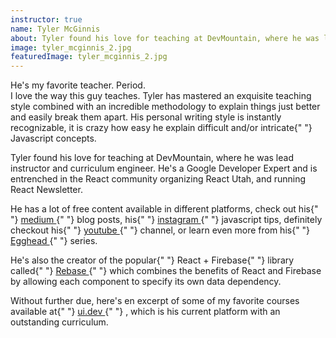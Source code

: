 ```yaml
---
instructor: true
name: Tyler McGinnis
about: Tyler found his love for teaching at DevMountain, where he was lead instructor and curriculum engineer. He's a Google Developer Expert and is entrenched in the React community organizing React Utah, and running React Newsletter.
image: tyler_mcginnis_2.jpg
featuredImage: tyler_mcginnis_2.jpg
---
```


<div className="prose text-gray-500 mx-auto lg:max-w-lg lg:row-start-1 lg:col-start-1">
  <p>
    He's my favorite teacher. Period. <br /> I love the way this guy teaches.
    Tyler has mastered an exquisite teaching style combined with an incredible
    methodology to explain things just better and easily break them apart. His
    personal writing style is instantly recognizable, it is crazy how easy he
    explain difficult and/or intricate{" "}
    <span className="text-yellow-300 font-semibold">Javascript</span> concepts.
  </p>
  <p>
    Tyler found his love for teaching at DevMountain, where he was lead
    instructor and curriculum engineer. He's a Google Developer Expert and is
    entrenched in the React community organizing React Utah, and running React
    Newsletter.
  </p>
  <p>
    He has a lot of free content available in different platforms, check out his{" "}
    <a
      style={{ color: "#16bdca", textDecoration: "underline" }}
      className="font-medium leading-7"
      href="https://medium.com/@tylermcginnis"
      target="_blank"
      rel="noreferrer"
    >
      medium
    </a>{" "}
    blog posts, his{" "}
    <a
      style={{ color: "#16bdca", textDecoration: "underline" }}
      className="font-medium leading-7"
      target="_blank"
      rel="noreferrer"
      href="https://www.instagram.com/uidotdev_/"
    >
      instagram
    </a>{" "}
    javascript tips, definitely checkout his{" "}
    <a
      style={{ color: "#16bdca", textDecoration: "underline" }}
      className="font-medium leading-7"
      target="_blank"
      rel="noreferrer"
      href="https://www.youtube.com/channel/UCbAn7pVK2VIyo-UysfWGdZQ"
    >
      youtube
    </a>{" "}
    channel, or learn even more from his{" "}
    <a
      style={{ color: "#16bdca", textDecoration: "underline" }}
      className="font-medium leading-7"
      target="_blank"
      rel="noreferrer"
      href="https://egghead.io/instructors/tyler-mcginnis"
    >
      Egghead
    </a>{" "}
    series.
  </p>
  <p>
    He's also the creator of the popular{" "}
    <span className="underline text-orange-400 mono">React + Firebase</span>{" "}
    library called{" "}
    <a
      style={{ color: "#16bdca", textDecoration: "underline" }}
      className="font-medium leading-7"
      target="_blank"
      rel="noreferrer"
      href="https://github.com/tylermcginnis/re-base"
    >
      Rebase
    </a>{" "}
    which combines the benefits of React and Firebase by allowing each component
    to specify its own data dependency.
  </p>
  <p>
    Without further due, here's en excerpt of some of my favorite courses
    available at{" "}
    <a
      style={{ color: "#16bdca", textDecoration: "underline" }}
      className="font-medium leading-7"
      target="_blank"
      rel="noreferrer"
      href="https://ui.dev/"
    >
      ui.dev
    </a>{" "}
    , which is his current platform with an outstanding curriculum.
  </p>
</div>

